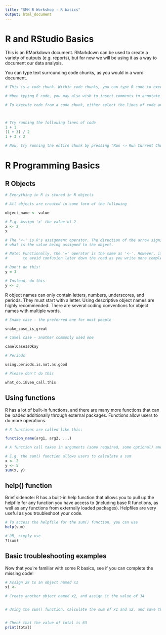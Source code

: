 ```yaml
---
title: "SMH R Workshop - R basics"
output: html_document
---
```


# R and RStudio Basics

This is an RMarkdown document. RMarkdown can be used to create a variety of outputs (e.g. reports), but for now we will be using it as a way to document our data analysis. 

You can type text surrounding code chunks, as you would in a word document.

```r

# This is a code chunk. Within code chunks, you can type R code to execute operations. To create a new code chunk, you can use the "Insert Chunk" button in the toolbar, or press "Ctrl/Cmd + Alt + I" on your keyboard.

# When typing R code, you may also wish to insert comments to annotate your code (like this one!). You can do this simply by starting a line with the "#" sign

# To execute code from a code chunk, either select the lines of code and press "Run" in the toolbar, or press "Ctrl/Cmd + Enter" on your keyboard



# Try running the following lines of code
1 + 1
(1 + 3) / 2
1 + 3 / 2

# Now, try running the entire chunk by pressing "Run -> Run Current Chunk"

```

# R Programming Basics

## R Objects

```r

# Everything in R is stored in R objects

# All objects are created in some form of the following

object_name <- value

# E.g. Assign 'x' the value of 2
x <- 2
x

# The '<-' is R's assignment operator. The direction of the arrow signifies what is the object name and 
# what is the value being assigned to the object.

# Note: Functionally, the '=' operator is the same as '<-'. However, it is highly recommended that you use the '<-' operator 
#       to avoid confusion later down the road as you write more complex code.

# Don't do this!
y = 3

# Instead, do this
y <- 3

```

R object names can only contain letters, numbers, underscores, and periods. They must start with a letter. Using descriptive object names are highly recommended. There are several coding conventions for object names with multiple words.

```r

# Snake case - the preferred one for most people

snake_case_is_great

# Camel case - another commonly used one

camelCaseIsOkay

# Periods

using.periods.is.not.as.good

# Please don't do this

what_do.iEven_call.this

```

## Using functions

R has a lot of built-in functions, and there are many more functions that can be loaded additionally through external packages. Functions allow users to do more operations.

```r

# R functions are called like this:

function_name(arg1, arg2, ...)

# A function call takes in arguments (some required, some optional) and does computations based on the inputted parameters

# E.g. the sum() function allows users to calculate a sum
x <- 2
y <- 5
sum(x, y)

```

## help() function

Brief sidenote: R has a built-in help function that allows you to pull up the helpfile for any function you have access to (including base R functions, as well as any functions from externally loaded packages). Helpfiles are very useful as you troubleshoot your code.

```r
# To access the helpfile for the sum() function, you can use
help(sum)

# OR, simply use
?(sum)
```



## Basic troubleshooting examples

Now that you're familiar with some R basics, see if you can complete the missing code!

```r

# Assign 29 to an object named x1
x1 <- 
  
# Create another object named x2, and assign it the value of 34


# Using the sum() function, calculate the sum of x1 and x2, and save this to an object named total


# Check that the value of total is 63
print(total)  

```


